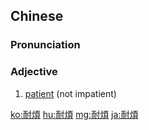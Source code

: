 {{also|耐烦}}
==Chinese==
{{zh-forms|s=耐烦}}

===Pronunciation===
{{zh-pron
|m=nàifán
|c=noi6 faan4
|mn=kh,qz,tp,xm,zz:nāi-hoân
|h=pfs=nai-fàn
|cat=a
}}

===Adjective===
{{zh-adj}}

# [[patient]] (not impatient)

{{zh-cat|Intermediate}}

[[ko:耐煩]]
[[hu:耐煩]]
[[mg:耐煩]]
[[ja:耐煩]]